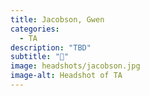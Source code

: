 ```yaml
---
title: Jacobson, Gwen
categories:
  - TA
description: "TBD"
subtitle: "🔗"
image: headshots/jacobson.jpg
image-alt: Headshot of TA
---
```

